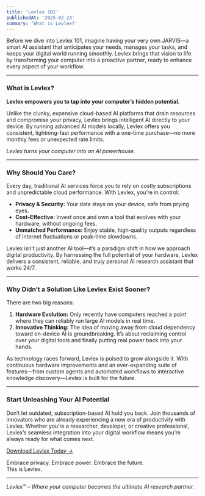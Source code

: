 ```yaml
---
title: 'Levlex 101'
publishedAt: '2025-02-23'
summary: 'What is Levlex?'
---
```


Before we dive into Levlex 101, imagine having your very own JARVIS—a smart AI assistant that anticipates your needs, manages your tasks, and keeps your digital world running smoothly. Levlex brings that vision to life by transforming your computer into a proactive partner, ready to enhance every aspect of your workflow.

---

### What is Levlex?

**Levlex empowers you to tap into your computer’s hidden potential.**

Unlike the clunky, expensive cloud-based AI platforms that drain resources and compromise your privacy, Levlex brings intelligent AI directly to your device. By running advanced AI models locally, Levlex offers you consistent, lightning-fast performance with a one-time purchase—no more monthly fees or unexpected rate limits.

*Levlex turns your computer into an AI powerhouse.*

---

### Why Should You Care?

Every day, traditional AI services force you to rely on costly subscriptions and unpredictable cloud performance. With Levlex, you’re in control:  
- **Privacy & Security:** Your data stays on your device, safe from prying eyes.  
- **Cost‑Effective:** Invest once and own a tool that evolves with your hardware, without ongoing fees.  
- **Unmatched Performance:** Enjoy stable, high‑quality outputs regardless of internet fluctuations or peak-time slowdowns.

Levlex isn’t just another AI tool—it’s a paradigm shift in how we approach digital productivity. By harnessing the full potential of your hardware, Levlex delivers a consistent, reliable, and truly personal AI research assistant that works 24/7.

---

### Why Didn’t a Solution Like Levlex Exist Sooner?

There are two big reasons:  
1. **Hardware Evolution:** Only recently have computers reached a point where they can reliably run large AI models in real time.  
2. **Innovative Thinking:** The idea of moving away from cloud dependency toward on-device AI is groundbreaking. It’s about reclaiming control over your digital tools and finally putting real power back into your hands.

As technology races forward, Levlex is poised to grow alongside it. With continuous hardware improvements and an ever-expanding suite of features—from custom agents and automated workflows to interactive knowledge discovery—Levlex is built for the future.

---

### Start Unleashing Your AI Potential

Don’t let outdated, subscription-based AI hold you back. Join thousands of innovators who are already experiencing a new era of productivity with Levlex. Whether you’re a researcher, developer, or creative professional, Levlex’s seamless integration into your digital workflow means you’re always ready for what comes next.

[Download Levlex Today →](https://levlex.xyz/)

Embrace privacy. Embrace power. Embrace the future.  
This is Levlex.

---

*Levlex™ – Where your computer becomes the ultimate AI research partner.*